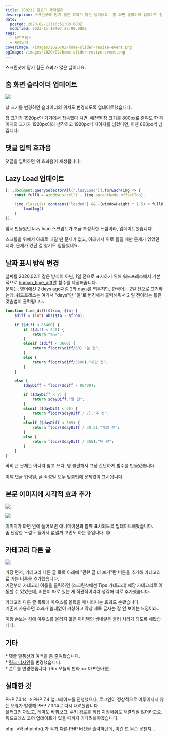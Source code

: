 ```yaml
---
title: 200212 블로그 제작일지
description: 스크린샷에 담기 힘든 효과가 많은 날이네요. 홈 화면 슬라이더 업데이트 창 크기를 변경하면 슬라이더의 위치도 변경되도록 업데이트했습니다. 창 크기가 1920px인 기기에서 접속했다 치면, 예전엔 창 크기를 800px로 줄여도 한 페이지의 크기가 1920px이라 생각하고 1920px씩 페이지를 넘겼다면, 이젠 800px씩 넘깁니다. 댓글 입력 효과음 댓글을 입력하면 위 효과음이 재생됩니다! Lazy Load 업데이트 [...document.querySelectorAll(&quot;.lazyLoad&quot;)].forEach(img =&gt; {         const fullH = window.scrollY - (img.parentNode.offsetTop);         !img.classList.contains(&quot;loaded&quot;) &amp;&amp; -(windowHeight * 1.5) &lt; fullH &amp;&amp; img.offsetHeight * 1.5 &gt; fullH &amp;&amp; (             loadImg()         )
date:
  posted: 2020-02-11T16:51:00.000Z
  modified: 2023-11-19T07:27:00.000Z
tags:
  - 워드프레스
  - 제작일지
coverImage: /images/2020/02/home-slider-resize-event.png
ogImage: /images/2020/02/home-slider-resize-event.png
---
```


스크린샷에 담기 힘든 효과가 많은 날이네요.

## 홈 화면 슬라이더 업데이트

![](/images/2020/02/home-slider-resize-event.png)

창 크기를 변경하면 슬라이더의 위치도 변경되도록 업데이트했습니다.

창 크기가 1920px인 기기에서 접속했다 치면, 예전엔 창 크기를 800px로 줄여도 한 페이지의 크기가 1920px이라 생각하고 1920px씩 페이지를 넘겼다면, 이젠 800px씩 넘깁니다.

## 댓글 입력 효과음

댓글을 입력하면 위 효과음이 재생됩니다!

## Lazy Load 업데이트

```js
[...document.querySelectorAll(".lazyLoad")].forEach(img => {
    const fullH = window.scrollY - (img.parentNode.offsetTop);

    !img.classList.contains("loaded") && -(windowHeight * 1.5) < fullH && img.offsetHeight * 1.5 > fullH && (
        loadImg()
    )
});
```

앞서 만들었던 lazy load 스크립트가 조금 부정확한 느낌이라, 업데이트했습니다.

스크롤을 위에서 아래로 내릴 땐 문제가 없고, 아래에서 위로 올릴 때만 문제가 있었던 터라, 문제가 있단 걸 찾기도 힘들었네요.

## 날짜 표시 방식 변경

날짜를 2020.02.11 같은 방식이 아닌, 1일 전으로 표시하기 위해 워드프레스에서 기본적으로 [human\_time\_diff](https://developer.wordpress.org/reference/functions/human%5Ftime%5Fdiff/)란 함수를 제공해줍니다.  
문제는, 영어에선 2 days ago처럼 2와 days를 띄우지만, 한국어는 2일 전으로 표기하는데, 워드프레스는 여기서 "days"만 "일"로 변경해서 출력해줘서 2 일 전이라는 틀린 맞춤법이 출력됩니다.

```php
function time_diff($from, $to) {
    $diff = (int) abs($to - $from);

    if ($diff < 86400) {
        if ($diff < 240) {
            return "방금";
        }
        elseif ($diff < 3600) {
            return floor($diff/60)."분 전";
        }
        else {
            return floor($diff/3600)."시간 전";
        }
    }

    else {
        $dayDiff = floor($diff / 86400);

        if ($dayDiff < 7) {
            return $dayDiff."일 전";
        }
        elseif ($dayDiff < 60) {
            return floor($dayDiff / 7)."주 전";
        }
        elseif ($dayDiff < 365) {
            return floor($dayDiff / 30.5)."개월 전";
        }
        else {
            return floor($dayDiff / 365)."년 전";
        }
    }
}
```

딱히 큰 문제는 아니라 참고 쓰다, 영 불편해서 그냥 간단하게 함수를 만들었습니다.

이제 댓글 입력일, 글 작성일 모두 맞춤법에 문제없이 표시됩니다.

## 본문 이미지에 시각적 효과 추가

![](/images/2020/02/scroll-img-animation-1.png)

![](/images/2020/02/scroll-img-animation-2.png)

이미지가 화면 안에 들어오면 애니메이션과 함께 표시되도록 업데이트해봤습니다.  
좀 난잡한 느낌도 들어서 없앨까 고민도 하는 중입니다. 😅

## 카테고리 다른 글

![](/images/2020/02/related-articles.png)

가장 먼저, 카테고리 다른 글 목록 아래에 "관련 글 더 보기"란 버튼을 추가해 카테고리로 가는 버튼을 추가했습니다.  
예전부터 카테고리 이름을 클릭하면 (스크린샷에선 Tips 카테고리) 해당 카테고리로 이동할 수 있었는데, 버튼이 따로 있는 게 직관적이리라 생각해 따로 추가했습니다.

카테고리 다른 글 목록에 마우스를 올렸을 때 나타나는 효과도 손봤습니다.  
기존에 사용하던 효과가 쓸데없이 거창하고 막상 제목 글자는 잘 안 보이는 느낌이라…

이왕 손보는 김에 마우스를 올리지 않은 아이템의 썸네일은 블러 처리가 되도록 해봤습니다.

## 기타

\* 댓글 말풍선의 여백을 좀 줄여봤습니다.  
\* [링크 디자인](https://marshallku.com/)을 변경했습니다.  
\* 폰트를 변경했습니다. (Rix 오늘의 만화 => 마포한아름)

## 실패한 것

PHP 7.3.14 => PHP 7.4 업그레이드를 진행했으나, 로그인이 정상적으로 이루어지지 않는 오류가 발생해 PHP 7.3.14로 다시 내려왔습니다.  
플러그인 꺼보고, 테마도 바꿔보고, 쿠키 경로를 직접 지정해줘도 해결되질 않더라고요.  
워드프레스 코어 업데이트가 있을 때까지 기다려봐야겠습니다.

php -v와 phpinfo();가 각기 다른 PHP 버전을 출력하던데, 이건 또 무슨 문젠지…